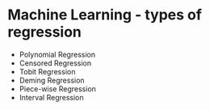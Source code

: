 Machine Learning - types of regression
========================================================

* Polynomial Regression
* Censored Regression
* Tobit Regression
* Deming Regression
* Piece-wise Regression
* Interval Regression

